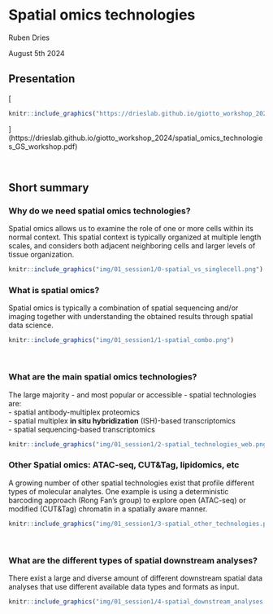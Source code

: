 # Spatial omics technologies

Ruben Dries

August 5th 2024

## Presentation

[
```r
knitr::include_graphics("https://drieslab.github.io/giotto_workshop_2024/spatial_omics_technologies_GS_workshop.pdf")
```
](https://drieslab.github.io/giotto_workshop_2024/spatial_omics_technologies_GS_workshop.pdf)


<br>

## Short summary

### Why do we need spatial omics technologies?

Spatial omics allows us to examine the role of one or more cells within its normal context. This spatial context is typically organized at multiple length scales, and considers both adjacent neighboring cells and larger levels of tissue organization.

```r
knitr::include_graphics("img/01_session1/0-spatial_vs_singlecell.png")
```

### What is spatial omics?

Spatial omics is typically a combination of spatial sequencing and/or imaging together with understanding the obtained results through spatial data science.

```r
knitr::include_graphics("img/01_session1/1-spatial_combo.png")
```


<br>

### What are the main spatial omics technologies?

The large majority - and most popular or accessible - spatial technologies are:\
- spatial antibody-multiplex proteomics\
- spatial multiplex **in situ hybridization** (ISH)-based transcriptomics\
- spatial sequencing-based transcriptomics


```r
knitr::include_graphics("img/01_session1/2-spatial_technologies_web.png")
```

### Other Spatial omics: ATAC-seq, CUT&Tag, lipidomics, etc

A growing number of other spatial technologies exist that profile different types of molecular analytes. One example is using a deterministic barcoding approach (Rong Fan's group) to explore open (ATAC-seq) or modified (CUT&Tag) chromatin in a spatially aware manner.


```r
knitr::include_graphics("img/01_session1/3-spatial_other_technologies.png")
```

<br>

### What are the different types of spatial downstream analyses?

There exist a large and diverse amount of different downstream spatial data analyses that use different available data types and formats as input.

```r
knitr::include_graphics("img/01_session1/4-spatial_downstream_analyses.png")
```
